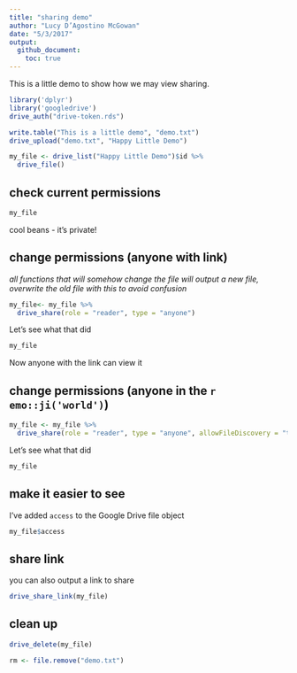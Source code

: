 ```yaml
---
title: "sharing demo"
author: "Lucy D’Agostino McGowan"
date: "5/3/2017"
output: 
  github_document:
    toc: true
---
```


This is a little demo to show how we may view sharing.

```r
library('dplyr')
library('googledrive')
drive_auth("drive-token.rds")
```

```r
write.table("This is a little demo", "demo.txt")
drive_upload("demo.txt", "Happy Little Demo")
```

```r
my_file <- drive_list("Happy Little Demo")$id %>%
  drive_file()
```

## check current permissions
```r
my_file
```

cool beans - it's private!

## change permissions (anyone with link)

*all functions that will somehow change the file will output a new file, overwrite the old file with this to avoid confusion*
```r
my_file<- my_file %>%
  drive_share(role = "reader", type = "anyone")
```

Let's see what that did

```r
my_file
```

Now anyone with the link can view it

## change permissions (anyone in the `r emo::ji('world')`)

```r
my_file <- my_file %>%
  drive_share(role = "reader", type = "anyone", allowFileDiscovery = "true")
```

Let's see what that did

```r
my_file
```

## make it easier to see

I've added `access` to the Google Drive file object
```r
my_file$access
```

## share link

you can also output a link to share
```r
drive_share_link(my_file)
```

## clean up

```r
drive_delete(my_file)
```

```r
rm <- file.remove("demo.txt")
```

